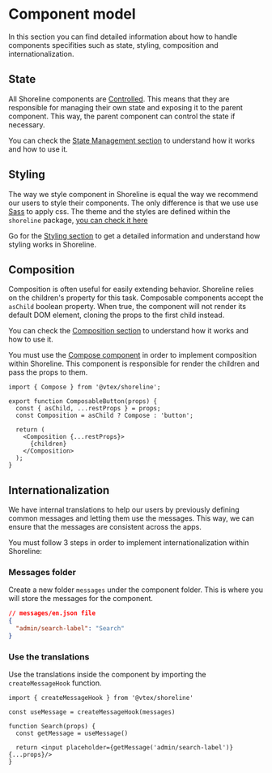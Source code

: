 
# Component model

In this section you can find detailed information about how to handle components specifities such as state, styling, composition and internationalization.

## State

All Shoreline components are [Controlled](https://react.dev/learn/sharing-state-between-components#controlled-and-uncontrolled-components). This means that they are responsible for managing their own state and exposing
it to the parent component. This way, the parent component can control the state if necessary.

You can check the [State Management section](/guides/state-management) to understand how it works and how to use it.

## Styling

The way we style component in Shoreline is equal the way we recommend our users to style their components. The only difference is that
we use use [Sass](https://sass-lang.com/) to apply css. The theme and the styles are defined within the `shoreline` package, [you can check it here](https://github.com/vtex/shoreline/tree/main/packages/shoreline/src/themes/sunrise)

Go for the [Styling section](/guides/styling/introduction) to get a detailed information and understand how styling works in Shoreline.

## Composition

Composition is often useful for easily extending behavior. Shoreline relies on the children's property for this task.
Composable components accept the `asChild` boolean property. When true, the component will not render its default DOM element,
cloning the props to the first child instead.

You can check the [Composition section](/guides/composition/introduction) to understand how it works and how to use it.

You must use the [Compose component](/components/compose) in order to implement composition within Shoreline. This component is responsible for render the
children and pass the props to them.

```tsx
import { Compose } from '@vtex/shoreline';

export function ComposableButton(props) {
  const { asChild, ...restProps } = props;
  const Composition = asChild ? Compose : 'button';

  return (
    <Composition {...restProps}>
      {children}
    </Composition>
  );
}
```

## Internationalization

We have internal translations to help our users by previously defining common messages and letting them use the messages.
This way, we can ensure that the messages are consistent across the apps.

You must follow 3 steps in order to implement internationalization within Shoreline:

<Steps>

### Messages folder

Create a new folder `messages` under the component folder. This is where you will store the messages for the component.

```json
// messages/en.json file
{
  "admin/search-label": "Search"
}
```

### Use the translations

Use the translations inside the component by importing the `createMessageHook` function.

```tsx
import { createMessageHook } from '@vtex/shoreline'

const useMessage = createMessageHook(messages)

function Search(props) {
  const getMessage = useMessage()

  return <input placeholder={getMessage('admin/search-label')} {...props}/>
}
```

</Steps>

